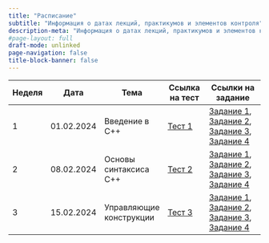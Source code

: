 ```yaml
---
title: "Расписание"
subtitle: "Информация о датах лекций, практикумов и элементов контроля"
description-meta: "Информация о датах лекций, практикумов и элементов контроля"
#page-layout: full
draft-mode: unlinked
page-navigation: false
title-block-banner: false
---
```



| Неделя | Дата       | Тема                     | Ссылка на тест       | Ссылки на задание                          |
|--------|------------|--------------------------|----------------------|--------------------------------------------|
| 1      | 01.02.2024 | Введение в C++          | [Тест 1](#)          | [Задание 1](#), [Задание 2](#), [Задание 3](#), [Задание 4](#) |
| 2      | 08.02.2024 | Основы синтаксиса C++    | [Тест 2](#)          | [Задание 1](#), [Задание 2](#), [Задание 3](#), [Задание 4](#) |
| 3      | 15.02.2024 | Управляющие конструкции | [Тест 3](#)          | [Задание 1](#), [Задание 2](#), [Задание 3](#), [Задание 4](#) |

